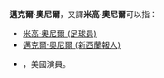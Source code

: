 '''邁克爾·奧尼爾'''，又譯'''米高·奧尼爾'''可以指：
*[[米高·奧尼爾_(足球員)|米高·奧尼爾 (足球員)]]
*[[邁克爾·奧尼爾_(新西蘭報人)|邁克爾·奧尼爾 (新西蘭報人)]]
*{{tsl|en|Michael O'Neill (actor)|邁克爾·奧尼爾 (演員)}}，美國演員。

{{Disambiguation|M|Cat=六字人名譯名消歧義}}